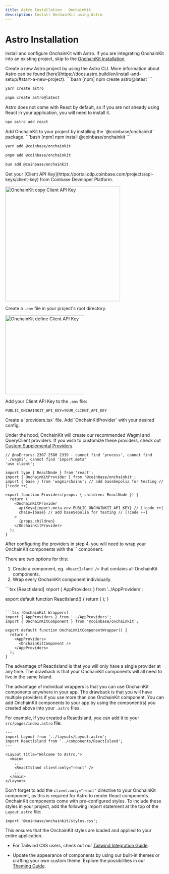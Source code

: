 ```yaml
---
title: Astro Installation · OnchainKit
description: Install OnchainKit using Astro
---
```



# Astro Installation

Install and configure OnchainKit with Astro.
If you are integrating OnchainKit into an existing project,
skip to the [OnchainKit installation](#install-onchainkit).

<Steps>
  <Step title="Install Astro">
  Create a new Astro project by using the Astro CLI.
  More information about Astro can be found [here](https://docs.astro.build/en/install-and-setup/#start-a-new-project).

  <CodeGroup>
  ```bash [npm]
  npm create astro@latest
  ```

  ```bash [yarn]
  yarn create astro
  ```

  ```bash [pnpm]
  pnpm create astro@latest
  ```
  </CodeGroup>
  </Step>
  <Step title="Install React">
  Astro does not come with React by default, so if you are not already using React
  in your application, you will need to install it.

  ```bash [Terminal]
  npx astro add react
  ```
  </Step>
  <Step title="Install OnchainKit">
  Add OnchainKit to your project by installing the `@coinbase/onchainkit` package.

  <CodeGroup>
  ```bash [npm]
  npm install @coinbase/onchainkit
  ```

  ```bash [yarn]
  yarn add @coinbase/onchainkit
  ```

  ```bash [pnpm]
  pnpm add @coinbase/onchainkit
  ```

  ```bash [bun]
  bun add @coinbase/onchainkit
  ```
  </CodeGroup>
  </Step>
  <Step title="Get A Client API Key">
  Get your [Client API Key](https://portal.cdp.coinbase.com/projects/api-keys/client-key) from Coinbase Developer Platform.

  <img
    alt="OnchainKit copy Client API Key"
    src="/images/onchainkit/copy-api-key-guide.png"
    height="364"
  />

  Create a `.env` file in your project's root directory.

  <img
    alt="OnchainKit define Client API Key"
    src="/images/onchainkit/getting-started-create-env-file.png"
    width="250"
    loading="lazy"
  />

  Add your Client API Key to the `.env` file:

  ```dotenv [.env]
  PUBLIC_ONCHAINKIT_API_KEY=YOUR_CLIENT_API_KEY
  ```
  </Step>
  <Step title="Add Providers">
  Create a `providers.tsx` file. Add `OnchainKitProvider` with your desired config.

  Under the hood, OnchainKit will create our recommended Wagmi and QueryClient
  providers. If you wish to customize these providers, check out [Custom
  Supplemental Providers](/builderkits/onchainkit/config/supplemental-providers).

  ```tsx twoslash [providers.tsx]
  // @noErrors: 2307 2580 2339 - cannot find 'process', cannot find './wagmi', cannot find 'import.meta'
  'use client';

  import type { ReactNode } from 'react';
  import { OnchainKitProvider } from '@coinbase/onchainkit';
  import { base } from 'wagmi/chains'; // add baseSepolia for testing // [!code ++]

  export function Providers(props: { children: ReactNode }) {
    return (
      <OnchainKitProvider
        apiKey={import.meta.env.PUBLIC_ONCHAINKIT_API_KEY} // [!code ++]
        chain={base} // add baseSepolia for testing // [!code ++]
      >
        {props.children}
      </OnchainKitProvider>
    );
  }
  ```
  </Step>
  <Step title="Wrap your OnchainKit components with <AppProviders />">
  After configuring the providers in step 4, you will need to wrap your OnchainKit components
  with the `<AppProviders />` component.

  There are two options for this:

  1. Create a component, eg. `<ReactIsland />` that contains all OnchainKit components.
  2. Wrap every OnchainKit component individually.

  <CodeGroup>
  ```tsx [ReactIsland]
  import { AppProviders } from '../AppProviders';

  export default function ReactIsland() {
    return (
      <AppProviders>
        <YourReactAppContainingOnchainKitComponents />
      </AppProviders>
    );
  }
  ```

  ```tsx [OnchainKit Wrappers]
  import { AppProviders } from '../AppProviders';
  import { OnchainKitComponent } from '@coinbase/onchainkit';

  export default function OnchainKitComponentWrapper() {
    return (
      <AppProviders>
        <OnchainKitComponent />
      </AppProviders>
    );
  }
  ```
  </CodeGroup>

  The advantage of ReactIsland is that you will only have a single provider at any time.
  The drawback is that your OnchainKit components will all need to live in the same Island.

  The advantage of individual wrappers is that you can use OnchainKit components anywhere in your app.
  The drawback is that you will have multiple providers if you use more than one OnchainKit component.
  </Step>
  <Step title="Add OnchainKit Components to your App">
  You can add OnchainKit components to your app by using the component(s) you
  created above into your `.astro` files.

  For example, if you created a ReactIsland, you can add it to your
  `src/pages/index.astro` file:

  ```astro [src/pages/index.astro]
  ---
  import Layout from '../layouts/Layout.astro';
  import ReactIsland from '../components/ReactIsland';
  ---

  <Layout title="Welcome to Astro.">
    <main>
      ...
      <ReactIsland client:only="react" />
      ...
    </main>
  </Layout>
  ```

  Don't forget to add the `client:only="react"` directive to your OnchainKit component,
  as this is required for Astro to render React components.
  </Step>
  <Step title="Import OnchainKit Styles">
    OnchainKit components come with pre-configured styles.
  To include these styles in your project, add the following import
  statement at the top of the `Layout.astro` file:

  ```tsx
  import '@coinbase/onchainkit/styles.css';
  ```

  This ensures that the OnchainKit styles are loaded and applied to your entire application.

  - For Tailwind CSS users, check out our [Tailwind Integration Guide](/builderkits/onchainkit/guides/tailwind).

  - Update the appearance of components by using our built-in themes or crafting your own custom theme.
    Explore the possibilities in our [Theming Guide](/builderkits/onchainkit/guides/themes).
  </Step>
</Steps>

  <StartBuilding />
